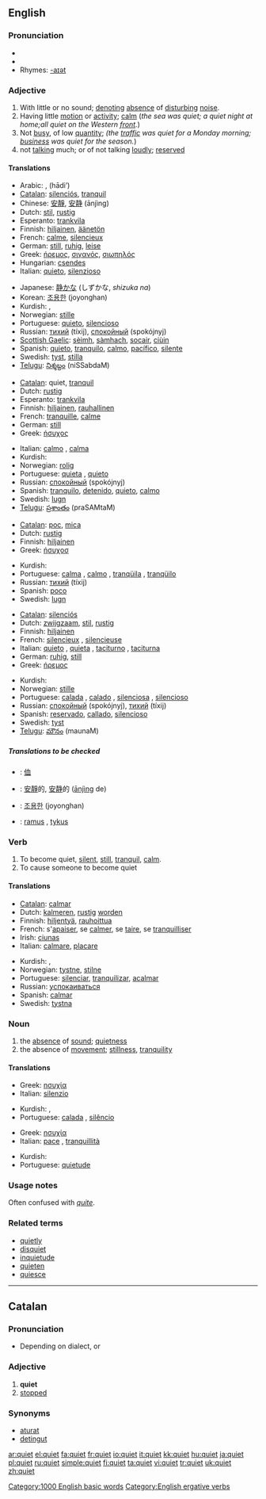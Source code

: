 ==English==

{{rank|beside|worth|please|697|quiet|exclaimed|regard|married}}

===Pronunciation===
* {{IPA|/kwaɪət/}}
* {{audio|en-us-quiet.ogg|Audio (US)}}
* Rhymes: [[Rhymes:English:-aɪət|-aɪət]]

===Adjective===
{{en-adj|er}}

# With little or no sound; [[denote|denoting]] [[absence]] of [[disturb]]ing [[noise]].
# Having little [[motion]] or [[activity]]; [[calm]] (''the sea was quiet; a quiet night at home;all quiet on the Western [[front]].'')
# Not [[busy]], of low [[quantity]]; ''(the [[traffic]] was quiet for a Monday morning; [[business]] was quiet for the season.'')
# not [[talking]] much; or of not talking [[loudly]]; [[reserved]]

====Translations====
{{trans-top|with little sound}}
*Arabic: {{ARchar|[[صامت]]}} {{IPAchar|(ʂāmet)}}, {{Arab|[[هادئ]]}} (hādi’)
*[[Catalan]]: [[silenciós]], [[tranquil]]
*Chinese: [[安靜]], [[安静]] (ānjìng)
*Dutch: [[stil]], [[rustig]]
*Esperanto: [[trankvila]]
*Finnish: [[hiljainen]], [[äänetön]]
*French: [[calme]], [[silencieux]]
*German: [[still#German|still]], [[ruhig]], [[leise]]
*Greek: [[ήρεμος]], [[σιγανός]], [[σιωπηλός]]
*Hungarian: [[csendes]]
*Italian: [[quieto]], [[silenzioso]]
{{trans-mid}}
*Japanese: [[静か]]な (しずかな, ''shizuka na'')
*Korean: [[조용한]] (joyonghan)
*Kurdish: {{KUchar|[[هێمن]]}}, {{KUchar|[[وسکت]]}}
*Norwegian: [[stille]]
*Portuguese: [[quieto]], [[silencioso]]
*Russian: [[тихий]] (tíxij), [[спокойный]] (spokójnyj)
*[[Scottish Gaelic]]: [[sèimh]], [[sàmhach]], [[socair]], [[ciùin]]
*Spanish: [[quieto]], [[tranquilo]], [[calmo]], [[pacífico]], [[silente]]
*Swedish: [[tyst]], [[stilla]]
*[[Telugu]]: [[నిశ్శబ్దం]] (niSSabdaM)
{{trans-bottom}}

{{trans-top|having little motion}}
*[[Catalan]]: quiet, [[tranquil]]
*Dutch: [[rustig]]
*Esperanto: [[trankvila]]
*Finnish: [[hiljainen]], [[rauhallinen]]
*French: [[tranquille]], [[calme]]
*German: [[still]]
*Greek: [[ήσυχος]]
{{trans-mid}}
*Italian: [[calmo]] {{m}}, [[calma]] {{f}}
*Kurdish: {{KUchar|[[هێمن]]}}
*Norwegian: [[rolig]]
*Portuguese: [[quieta]] {{f}}, [[quieto]] {{m}}
*Russian: [[спокойный]] (spokójnyj)
*Spanish: [[tranquilo]], [[detenido]], [[quieto]], [[calmo]]
*Swedish: [[lugn]]
*[[Telugu]]: [[ప్రశాంతం]] (praSAMtaM)
{{trans-bottom}}

{{trans-top|not busy}}
*[[Catalan]]: [[poc]], [[mica]]
*Dutch: [[rustig]]
*Finnish: [[hiljainen]]
*Greek: [[ήσυχοσ]]
{{trans-mid}}
*Kurdish: {{KUchar|[[هێمن]]}}
*Portuguese: [[calma]] {{f}}, [[calmo]] {{m}}, [[tranqüila]] {{f}}, [[tranqüilo]] {{m}}
*Russian: [[тихий]] (tíxij)
*Spanish: [[poco]]
*Swedish: [[lugn]]
{{trans-bottom}}

{{trans-top|not talking}}
*[[Catalan]]: [[silenciós]]
*Dutch: [[zwijgzaam]], [[stil]], [[rustig]]
*Finnish: [[hiljainen]]
*French: [[silencieux]] {{m}}, [[silencieuse]] {{f}}
*Italian: [[quieto]] {{m}}, [[quieta]] {{f}}, [[taciturno]] {{m}}, [[taciturna]] {{f}}
*German: [[ruhig]], [[still]]
*Greek: [[ήρεμος]]
{{trans-mid}}
*Kurdish: {{KUchar|[[وسکت]]}}
*Norwegian: [[stille]]
*Portuguese: [[calada]] {{f}}, [[calado]] {{m}}, [[silenciosa]] {{f}}, [[silencioso]] {{m}}
*Russian: [[спокойный]] (spokójnyj), [[тихий]] (tíxij)
*Spanish: [[reservado]], [[callado]], [[silencioso]]
*Swedish: [[tyst]]
*[[Telugu]]: [[మౌనం]] (maunaM)
{{trans-bottom}}

=====Translations to be checked=====
{{checktrans}}
*{{ttbc|CJK Characters}}: [[侐]]
*{{ttbc|Chinese}}: [[安靜]]的, [[安静]]的 ([[ānjìng]] de)
*{{ttbc|Korean}}: [[조용한]] (joyonghan)
*{{ttbc|Lithuanian}}: [[ramus]] {{m}}, [[tykus]] {{m}}

===Verb===
{{en-verb}}

# To become quiet, [[silent]], [[still]], [[tranquil]], [[calm]].
# To cause someone to become quiet

====Translations====
{{top}}
*[[Catalan]]: [[calmar]]
*Dutch: [[kalmeren]], [[rustig]] [[worden]]
*Finnish: [[hiljentyä]], [[rauhoittua]]
*French: s'[[apaiser]], se [[calmer]], se [[taire]], se [[tranquilliser]]
*Irish: [[ciunas]]
*Italian: [[calmare]], [[placare]]
{{mid}}
*Kurdish: {{KUchar|[[هێمن کردن]]}}, {{KUchar|[[وسکت کردن]]}}
*Norwegian: [[tystne]], [[stilne]]
*Portuguese: [[silenciar]], [[tranquilizar]], [[acalmar]]
*Russian: [[успокаиваться]]
*Spanish: [[calmar]]
*Swedish: [[tystna]]
{{bottom}}

===Noun===
{{en-noun|-}}

# the [[absence]] of [[sound]]; [[quietness]]
# the absence of [[movement]]; [[stillness]], [[tranquility]]

====Translations====
{{trans-top|absence of sound}}
*Greek: [[ησυχία]] {{f}}
*Italian: [[silenzio]] {{m}}
{{trans-mid}}
*Kurdish: {{KUchar|[[هێمن]]}}, {{KUchar|[[وسکت]]}}
*Portuguese: [[calada]] {{f}}, [[silêncio]] {{m}}
{{trans-bottom}}

{{trans-top|absence of movement}}
*Greek: [[ησυχία]] {{f}}
*Italian: [[pace]] {{f}}, [[tranquillità]] {{f}}
{{trans-mid}}
*Kurdish: {{KUchar|[[هێمن]]}}
*Portuguese: [[quietude]] {{f}}
{{trans-bottom}}

===Usage notes===
Often confused with ''[[quite]]''.

===Related terms===
*[[quietly]]
*[[disquiet]]
*[[inquietude]]
*[[quieten]]
*[[quiesce]]

[[Category:1000 English basic words]]
[[Category:English ergative verbs]]

----

==Catalan==

===Pronunciation===
* Depending on dialect, {{IPA|[kiet]}} or {{IPA|[ki3t]}}

===Adjective===
{{infl|ca|adjective}}

# '''quiet'''
# [[stopped]]

===Synonyms===
* [[aturat]]
* [[detingut]]

[[ar:quiet]]
[[el:quiet]]
[[fa:quiet]]
[[fr:quiet]]
[[io:quiet]]
[[it:quiet]]
[[kk:quiet]]
[[hu:quiet]]
[[ja:quiet]]
[[pl:quiet]]
[[ru:quiet]]
[[simple:quiet]]
[[fi:quiet]]
[[ta:quiet]]
[[vi:quiet]]
[[tr:quiet]]
[[uk:quiet]]
[[zh:quiet]]